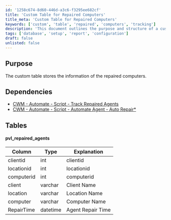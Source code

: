 ```yaml
---
id: '1258c674-8d60-446d-a3c6-f3295ee682cf'
title: 'Custom Table for Repaired Computers'
title_meta: 'Custom Table for Repaired Computers'
keywords: ['custom', 'table', 'repaired', 'computers', 'tracking']
description: 'This document outlines the purpose and structure of a custom table designed to store information about repaired computers, including dependencies on related scripts and a detailed description of the table schema.'
tags: ['database', 'setup', 'report', 'configuration']
draft: false
unlisted: false
---
```

## Purpose

The custom table stores the information of the repaired computers.

## Dependencies

- [CWM - Automate - Script - Track Repaired Agents](https://proval.itglue.com/DOC-5078775-15178447)
- [CWM - Automate - Script - Automate Agent - Auto Repair*](https://proval.itglue.com/DOC-5078775-7761441)

## Tables

#### pvl_repaired_agents

| Column       | Type     | Explanation         |
|--------------|----------|---------------------|
| clientid    | int      | clientid            |
| locationid   | int      | locationid          |
| computerid   | int      | computerid          |
| client       | varchar  | Client Name         |
| location     | varchar  | Location Name       |
| computer     | varchar  | Computer Name       |
| RepairTime   | datetime | Agent Repair Time   |












